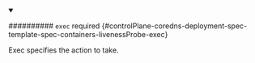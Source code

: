 


<details className="config-field" data-expandable="true" open>
<summary>

########## `exec` <span className="config-field-required" data-required="false">required</span> <span className="config-field-type"></span> <span className="config-field-default"></span> <span className="config-field-enum"></span> {#controlPlane-coredns-deployment-spec-template-spec-containers-livenessProbe-exec}

Exec specifies the action to take.

</summary>

<PartialExecreference />


</details>
